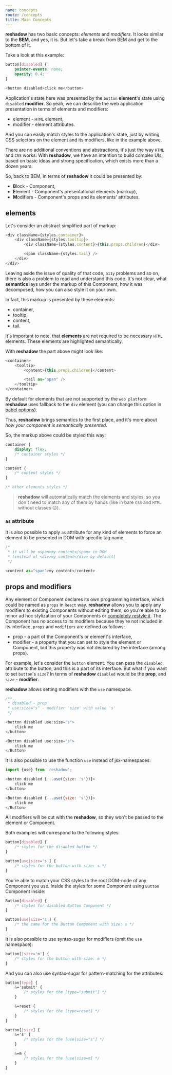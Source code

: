 ```yaml
---
name: concepts
route: /concepts
title: Main Concepts
---
```


**reshadow** has two basic concepts: _elements_ and _modifiers_. It looks similar to the **BEM**, and yes, it is. But let's take a break from BEM and get to the bottom of it.

Take a look at this example:

```css
button[disabled] {
    pointer-events: none;
    opacity: 0.4;
}
```

```js
<button disabled>click me</button>
```

Application's state here was presented by the `button` **element**'s state using `disabled` **modifier**. So yeah, we can describe the web application presentation in terms of elements and modifiers:

-   element - `HTML` element,
-   modifier - element attributes.

And you can easily match styles to the application's state, just by writing CSS selectors on the element and its modifiers, like in the example above.

There are no additional conventions and abstractions, it's just the way `HTML` and `CSS` works. With **reshadow**, we have an intention to build complex UIs, based on basic ideas and strong specification, which exists more than a dozen years.

So, back to BEM, in terms of **reshadow** it could be presented by:

-   **B**lock - Component,
-   **E**lement - Component's presentational elements (markup),
-   **M**odifiers - Component's props and its elements' attributes.

## elements

Let's consider an abstract simplified part of markup:

```js
<div className={styles.container}>
    <div className={styles.tooltip}>
        <div className={styles.content}>{this.props.children}</div>

        <span className={styles.tail} />
    </div>
</div>
```

Leaving aside the issue of quality of that code, `a11y` problems and so on, there is also a problem to read and understand this code.
It's not clear, what **semantics** lays under the markup of this Component, how it was decomposed, how you can also style it on your own.

In fact, this markup is presented by these elements:

-   container,
-   tooltip,
-   content,
-   tail.

It's important to note, that **elements** are not required to be necessary `HTML` elements. These elements are highlighted semantically.

With **reshadow** the part above might look like:

```js
<container>
    <tooltip>
        <content>{this.props.children}</content>

        <tail as="span" />
    </tooltip>
</container>
```

By default for elements that are not supported by the `web platform` **reshadow** uses fallback to the `div` element (you can change this option in [babel options](/setup#babel)).

Thus, **reshadow** brings semantics to the first place, and it's more about _how your component is semantically presented_.

So, the markup above could be styled this way:

```css
container {
    display: flex;
    /* container styles */
}

content {
    /* content styles */
}

/* other elements styles */
```

> **reshadow** will automatically match the elements and styles, so you don't need to match any of them by hands (like in bare `CSS` and `HTML` without classes 😉).

### `as` attribute

It is also possible to apply `as` attribute for any kind of elements to force an element to be presented in DOM with specific tag name.

```js
/*
 * it will be <span>my content</span> in DOM
 * (instead of <div>my content</div> by default)
 */

<content as="span">my content</content>
```

## props and modifiers

Any element or Component declares its own programming interface, which could be named as `props` in `React` way.
**reshadow** allows you to apply any modifiers to existing Components without editing them, so you're able to do minor ad hoc stylization of your Components or [completely restyle it](/advanced/override).
The Component has no access to its modifiers because they're not included in its interface.
`props` and `modifiers` are defined as follows:

-   prop - a part of the Component's or element's interface,
-   modifier - a property that you can set to style the element or Component, but this property was not declared by the interface (among props).

For example, let's consider the `button` element. You can pass the `disabled` attribute to the button, and this is a part of its interface. But what if you want to set `button`'s `size`? In terms of **reshadow** `disabled` would be the **prop**, and `size` - **modifier**.

**reshadow** allows setting modifiers with the `use` namespace.

```js
/**
 * disabled - prop
 * use:size="s" - modifier 'size' with value 's'
 */

<button disabled use:size="s">
    click me
</button>

<Button disabled use:size="s">
    click me
</Button>
```

It is also possible to use the function `use` instead of jsx-namespaces:

```js
import {use} from 'reshadow';

<button disabled {...use({size: 's'})}>
    click me
</button>

<Button disabled {...use({size: 's'})}>
    click me
</Button>
```

All modifiers will be cut with the **reshadow**, so they won't be passed to the element or Component.

Both examples will correspond to the following styles:

```css
button[disabled] {
    /* styles for the disabled button */
}

button[use|size='s'] {
    /* styles for the button with size: s */
}
```

You're able to match your CSS styles to the root DOM-node of any Component you use.
Inside the styles for some Component using `Button` Component inside:

```css
Button[disabled] {
    /* styles for disabled Button Component */
}

Button[use|size='s'] {
    /* the same for the Button Component with size: s */
}
```

It is also possible to use syntax-sugar for modifiers (omit the `use` namespace):

```css
button[|size='m'] {
    /* styles for the button with size: m */
}
```

And you can also use syntax-sugar for pattern-matching for the attributes:

```css
button[type] {
    &='submit' {
        /* styles for the [type="submit"] */
    }

    &=reset {
        /* styles for the [type=reset] */
    }
}

button[|size] {
    &='s' {
        /* styles for the [use|size="s"] */
    }

    &=m {
        /* styles for the [use|size=m] */
    }
}
```
